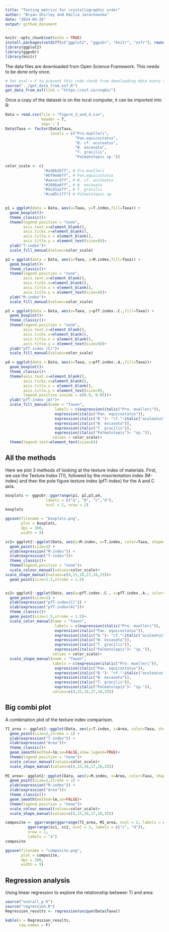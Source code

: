 ```yaml
---
title: "Testing metrics for crystallographic order"
author: "Bryan Shirley and Emilia Jarochowska"
date: "2024-04-28"
output: github_document
---
```



```r
knitr::opts_chunk$set(echo = TRUE)
install.packages(setdiff(c("ggplot2", "ggpubr", "knitr", "osfr"), rownames(installed.packages())))  
library(ggplot2)
library(ggpubr)
library(knitr)
```

The data files are downloaded from Open Science Framework. This needs to be done only once.
```r
# Set eval = F to prevent this code chunk from downloading data every time
source("../get_data_from_osf.R")
get_data_from_osf(link = "https://osf.io/vnq6s/")
```

Once a copy of the dataset is on the local computer, it can be imported into R:
```r
Data = read.csv(file = "Figure_3_and_4.csv",
                header = T, 
                sep=';')
Data$Taxa <- factor(Data$Taxa, 
                    levels = c("Pro.muelleri", 
                               "Pan.equicostatus", 
                               "B. cf. aculeatus", 
                               "W. excavata", 
                               "T. gracilis", 
                               "Palmatolepis sp."))
```


```r
color_scale <- c(
                 "#a36b2bff", # Pro.muelleri
                 "#bf9e66ff", # Pan.equicostatus
                 "#aecec5ff", # B. cf. aculeatus
                 "#2686a0ff", # W. excavata
                 "#dcd1a2ff", # T. gracilis
                 "#cad5c1ff") # Palmatolepis sp.
                 

p1 = ggplot(data = Data, aes(x=Taxa, y=T.index,fill=Taxa)) + 
  geom_boxplot()+
  theme_classic()+
  theme(legend.position = "none",
        axis.text.x=element_blank(),
        axis.ticks.x=element_blank(),
        axis.title.x = element_blank(),
        axis.title.y = element_text(size=9))+
  ylab("T-index")+
  scale_fill_manual(values=color_scale)

p2 = ggplot(data = Data, aes(x=Taxa, y=M.index,fill=Taxa)) + 
  geom_boxplot()+
  theme_classic()+
  theme(legend.position = "none",
        axis.text.x=element_blank(),
        axis.ticks.x=element_blank(),
        axis.title.x = element_blank(),
        axis.title.y = element_text(size=9))+
  ylab("M-index")+
  scale_fill_manual(values=color_scale)

p3 = ggplot(data = Data, aes(x=Taxa, y=pfT.index..C.,fill=Taxa)) + 
  geom_boxplot()+
  theme_classic()+
  theme(legend.position = "none",
        axis.text.x=element_blank(),
        axis.ticks.x=element_blank(),
        axis.title.x = element_blank(),
        axis.title.y = element_text(size=9))+
  ylab("pfT-index (C)")+
  scale_fill_manual(values=color_scale)

p4 = ggplot(data = Data, aes(x=Taxa, y=pfT.index..A.,fill=Taxa))+ 
  geom_boxplot()+
  theme_classic()+
  theme(axis.text.x=element_blank(),
        axis.ticks.x=element_blank(),
        axis.title.x = element_blank(),
        axis.title.y = element_text(size=9),
        legend.position.inside = c(0.9, 0.05))+
  ylab("pfT-index (A)")+
  scale_fill_manual(name = "Taxon", 
                      labels = c(expression(italic("Pro. muelleri")),                 
                      expression(italic("Pan. equicostatus")),            
                      expression(italic("B.")~ "cf."~italic("aculeatus")),          
                      expression(italic("W. excavata")),           
                      expression(italic("T. gracilis")),            
                      expression(italic("Palmatolepis")~ "sp.")),
                     values = color_scale)+
  theme(legend.text=element_text(size=6))
```

## All the methods

Here we plot 3 methods of looking at the texture index of materials. First, we use the Texture Index (TI), followed by the misorientation index (M-index) and then the pole figure texture index  (pfT-index) for the A and C axis. 

```r
boxplots <- ggpubr::ggarrange(p1, p2,p3,p4,
                  labels = c("a", "b", "c","d"),
                  ncol = 2, nrow = 2)
boxplots
```


```r
ggsave(filename = "boxplots.png",
       plot = boxplots,
       dpi = 300,
       width = 9)
```

```r
sc1= ggplot2::ggplot(Data, aes(y=M.index, x=T.index, color=Taxa, shape=Taxa)) + 
  geom_point(size=2) + 
  ylab(expression("M-index")) + 
  xlab(expression("T-index"))+
  theme_classic()+
  theme(legend.position = "none")+
  scale_colour_manual(values=color_scale)+
scale_shape_manual(values=c(4,15,16,17,18,25))+
  geom_point(size=1.5,stroke = 1.5)


sc2= ggplot2::ggplot(Data, aes(y=pfT.index..C., x=pfT.index..A., color=Taxa, shape=Taxa)) + 
  geom_point(size=2) + 
  ylab(expression("pfT-index(C)")) + 
  xlab(expression("pfT-index(A)"))+
  theme_classic()+
  geom_point(size=1.5,stroke = 1.5)+
  scale_color_manual(name = "Taxon", 
                      labels = c(expression(italic("Pro. muelleri")),                 
                      expression(italic("Pan. equicostatus")),            
                      expression(italic("B.")~ "cf."~italic("aculeatus")),          
                      expression(italic("W. excavata")),           
                      expression(italic("T. gracilis")),            
                      expression(italic("Palmatolepis")~ "sp.")),
                     values = color_scale)+
  scale_shape_manual(name = "Taxon",
                     labels = c(expression(italic("Pro. muelleri")),                 
                      expression(italic("Pan. equicostatus")),            
                      expression(italic("B.")~ "cf."~italic("aculeatus")),          
                      expression(italic("W. excavata")),           
                      expression(italic("T. gracilis")),            
                      expression(italic("Palmatolepis")~ "sp.")),
                     values=c(4,15,16,17,18,25))

```

## Big combi plot

A combination plot of the texture index comparison.

```r
TI_area <- ggplot2::ggplot(Data, aes(y=T.index, x=Area, color=Taxa, shape=Taxa)) + 
  geom_point(size=2,stroke = 1) + 
  ylab(expression("T-index")) + 
  xlab(expression("Area"))+
  theme_classic()+
  geom_smooth(method=lm,se=FALSE,show.legend=TRUE)+
  theme(legend.position = "none")+
  scale_colour_manual(values=color_scale)+
  scale_shape_manual(values=c(4,15,16,17,18,25))
  
MI_area<- ggplot2::ggplot(Data, aes(y=M.index, x=Area, color=Taxa, shape=Taxa)) + 
  geom_point(size=2,stroke = 1) + 
  ylab(expression("M-index")) + 
  xlab(expression("Area"))+
  theme_classic()+
  geom_smooth(method=lm,se=FALSE)+
  theme(legend.position = "none")+
  scale_colour_manual(values=color_scale)+ 
  scale_shape_manual(values=c(4,15,16,17,18,25))

```

```r
composite <- ggarrange(ggarrange(TI_area, MI_area, ncol = 2, labels = c("a", "b")),
          ggarrange(sc1, sc2, ncol = 2, labels = c("c", "d")),
          nrow = 2, 
          labels = "a")
composite
```

```r
ggsave(filename = "composite.png",
       plot = composite,
       dpi = 300,
       width = 9)
```

## Regression analysis

Using linear regression to explore the relationship between TI and area:

```r
source("overall_p.R")
source("regression.R")
Regression_results <- regression(unique(Data$Taxa))
```

```r
kable(x = Regression_results,
      row.names = F)
```
